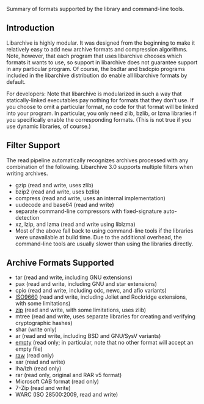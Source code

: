 Summary of formats supported by the library and command-line tools.

== Introduction ==

Libarchive is highly modular.
It was designed from the beginning to make it relatively easy to add new archive formats and compression algorithms.
Note, however, that each program that uses libarchive chooses which formats it wants to use, so support in libarchive does not guarantee support in any particular program.
Of course, the bsdtar and bsdcpio programs included in the libarchive distribution do enable all libarchive formats by default.

For developers:  Note that libarchive is modularized in such a way that statically-linked executables pay nothing for formats that they don't use.
If you choose to omit a particular format, no code for that format will be linked into your program.
In particular, you only need zlib, bzlib, or lzma libraries if you specifically enable the corresponding formats.
(This is not true if you use dynamic libraries, of course.)

== Filter Support ==

The read pipeline automatically recognizes archives processed with any combination of the following.
Libarchive 3.0 supports multiple filters when writing archives.
* gzip (read and write, uses zlib)
* bzip2 (read and write, uses bzlib)
* compress (read and write, uses an internal implementation)
* uudecode and base64 (read and write)
* separate command-line compressors with fixed-signature auto-detection
* xz, lzip, and lzma (read and write using liblzma)
* Most of the above fall back to using command-line tools if the libraries were unavailable at build time.  Due to the additional overhead, the command-line tools are usually slower than using the libraries directly.

== Archive Formats Supported ==

* tar (read and write, including GNU extensions)
* pax (read and write, including GNU and star extensions)
* cpio (read and write, including odc, newc, and afio variants)
* [[FormatISO9660|ISO9660]] (read and write, including Joliet and Rockridge extensions, with some limitations)
* [[FormatZip|zip]] (read and write, with some limitations, uses zlib)
* mtree (read and write, uses separate libraries for creating and verifying cryptographic hashes)
* shar (write only)
* ar (read and write, including BSD and GNU/SysV variants)
* [[FormatEmpty|empty]] (read only; in particular, note that no other format will accept an empty file)
* [[FormatRaw|raw]] (read only)
* xar (read and write)
* lha/lzh (read only)
* rar (read only, original and RAR v5 format)
* Microsoft CAB format (read only)
* 7-Zip (read and write)
* WARC (ISO 28500:2009, read and write)